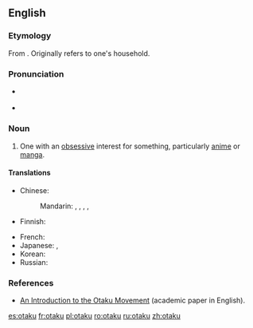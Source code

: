 {{was wotd|2008|June|20}}
==English==
{{wikipedia}}

===Etymology===
From {{etyl|ja}} {{term|おたく||geek, nerd|lang=ja}}.  Originally refers to one's household.

===Pronunciation===
* {{a|US}} {{IPA|/ɔˈtɑ.ku/}}
* {{audio|en-us-otaku.ogg|Audio (US)}}

===Noun===
{{en-noun}}

# {{fandom}} One with an [[obsessive]] interest for something, particularly [[anime]] or [[manga]].

====Translations====
{{trans-top|one with an obsessive interest}}
* Chinese:
*: Mandarin: {{qualifier|male nerd}} {{t-|cmn|宅男|tr=zháinán|sc=Hani}}, {{qualifier|female nerd}} {{t-|cmn|宅女|tr=zháinǚ|sc=Hani}}, {{qualifier|fan}} {{t-|cmn|粉絲|sc=Hani}}, {{t-|cmn|粉丝|tr=fěnsī|sc=Hani}}, {{qualifier|one obsessed with Japanese things}} {{t|cmn|哈日族|tr=hāRìzú|sc=Hani}}
* Finnish: {{t-|fi|otaku}}
{{trans-mid}}
* French: {{t|fr|otaku|m|f}}
* Japanese: {{t-|ja|オタク|tr=otaku}}, {{t+|ja|おたく|tr=otaku}}
* Korean: {{t|ko|오타쿠|tr=otaku}}
* Russian: {{t+|ru|отаку|m|f|tr=otáku}} {{indeclinable}}
{{trans-bottom}}

===References===
* [http://www.brunel.ac.uk/4042/entertext4.1/lamarre1.pdf An Introduction to the Otaku Movement] (academic paper in English).

[[es:otaku]]
[[fr:otaku]]
[[pl:otaku]]
[[ro:otaku]]
[[ru:otaku]]
[[zh:otaku]]